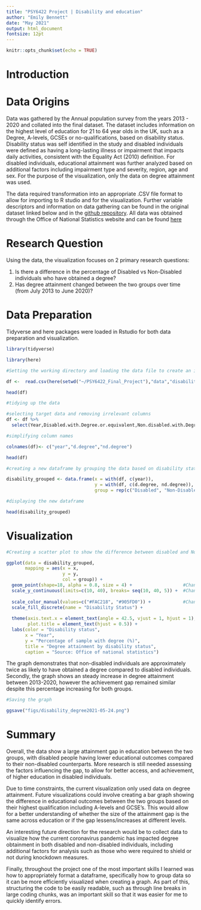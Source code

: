 ---
title: "PSY6422 Project | Disability and education"
author: "Emily Bennett"
date: "May 2021"
output: html_document
fontsize: 12pt
---

```{r setup, include=FALSE}
knitr::opts_chunk$set(echo = TRUE)
```

# **Introduction**

# Data Origins

Data was gathered by the Annual population survey from the years 2013 - 2020 and collated into the final dataset. The dataset includes information on the highest level of education for 21 to 64 year olds in the UK, such as a Degree, A-levels, GCSEs or no-qualifications, based on disability status. Disability status was self identified in the study and disabled individuals were defined as having a long-lasting illness or impairment that impacts daily activities, consistent with the Equality Act (2010) definition. For disabled individuals, educational attainment was further analyzed based on additional factors including impairment type and severity, region, age and sex. For the purpose of the visualization, only the data on degree attainment was used. 

The data required transformation into an appropriate .CSV file format to allow for importing to R studio and for the visualization. Further variable descriptors and information on data gathering can be found in the original dataset linked below and in the [github repository](https://github.com/ejbennett/PSY6422-Visualization-Project). All data was obtained through the Office of National Statistics website and can be found [here](https://www.ons.gov.uk/peoplepopulationandcommunity/healthandsocialcare/disability/datasets/disabilityandeducation)

# Research Question

Using the data, the visualization focuses on 2 primary research questions:

1. Is there a difference in the percentage of Disabled vs Non-Disabled individuals who have obtained a degree? 
2. Has degree attainment changed between the two groups over time (from July 2013 to June 2020)?

# **Data Preparation**

Tidyverse and here packages were loaded in Rstudio for both data preparation and visualization.


```{r include = FALSE}

library(tidyverse)

library(here)

```

``` {r}


#Setting the working directory and loading the data file to create an initial dataframe

df <-  read.csv(here(setwd("~/PSY6422_Final_Project"),"data","disability_degree.csv"))

head(df)

#tidying up the data

#selecting target data and removing irrelevant columns
df <- df %>% 
  select(Year,Disabled.with.Degree.or.equivalent,Non.disabled.with.Degree.or.equivalent)

#simplifying column names

colnames(df)<- c("year","d.degree","nd.degree")

head(df)

#creating a new dataframe by grouping the data based on disability status

disability_grouped <- data.frame(x = with(df, c(year)),
                                 y = with(df, c(d.degree, nd.degree)),
                                 group = rep(c("Disabled", "Non-Disabled"), each=7))

#displaying the new dataframe

head(disability_grouped)


```


# **Visualization**


```{r}

#Creating a scatter plot to show the difference between disabled and Non-disabled individuals from 2013-2020

ggplot(data = disability_grouped,
       mapping = aes(x = x,
                     y = y,
                     col = group)) +
  geom_point(shape=18, alpha = 0.8, size = 4) +                   #Changing the point shape and size
  scale_y_continuous(limits=c(10, 40), breaks= seq(10, 40, 5)) +  #Changing y axis breaks and limits from the default
  
  scale_color_manual(values=c("#FAC218", "#905FD0")) +            #Changing point colours
  scale_fill_discrete(name = "Disability Status") +                   
  
  theme(axis.text.x = element_text(angle = 42.5, vjust = 1, hjust = 1),#Changing x axis label angle to avoid overlaps
        plot.title = element_text(hjust = 0.5)) +                      #Centering the chart title
  labs(color = "Disability status",                                    #Renaming axis labels and titles
       x = "Year", 
       y = "Percentage of sample with degree (%)",
       title = "Degree attainment by disability status",
       caption = "Source: Office of national statistics")

```

The graph demonstrates that non-disabled individuals are approximately twice as likely to have obtained a degree compared to disabled individuals. Secondly, the graph shows an steady increase in degree attainment between 2013-2020, however the achievement gap remained similar despite this percentage increasing for both groups. 

``` {r}

#Saving the graph

ggsave("figs/disability_degree2021-05-24.png")

```

# **Summary**

Overall, the data show a large attainment gap in education between the two groups, with disabled people having lower educational outcomes compared to their non-disabled counterparts. More research is still needed assessing the factors influencing the gap, to allow for better access, and achievement, of higher education in disabled individuals.

Due to time constraints, the current visualization only used data on degree attainment. Future visualizations could involve creating a bar graph showing the difference in educational outcomes between the two groups based on their highest qualification including A-levels and GCSE's. This would allow for a better understanding of whether the size of the attainment gap is the same across education or if the gap lessens/increases at different levels. 

An interesting future direction for the research would be to collect data to visualize how the current coronavirus pandemic has impacted degree obtainment in both disabled and non-disabled individuals, including additional factors for analysis such as those who were required to shield or not during knockdown measures.

Finally,  throughout the project one of the most important skills I learned was how to appropriately format a dataframe, specifically how to group data so it can be more efficiently visualized when creating a graph. As part of this, structuring the code to be easily readable, such as through line breaks in large coding chunks, was an important skill so that it was easier for me to quickly identify errors. 
